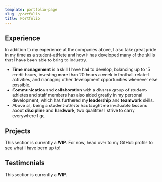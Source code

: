 ```yaml
---
template: portfolio-page
slug: /portfolio
title: Portfolio
---
```



## Experience

<ExperienceList />

In addition to my experience at the companies above, I also take great pride in my
time as a student-athlete and how it has developed many of the skills that I have
been able to bring to industry.

- **Time management** is a skill I have had to develop,
  balancing up to 15 credit hours, investing more than 20 hours a week in football-related
  activities, and managing other development opportunities whenever else possible.
- **Communication** and **collaboration** with a diverse group of student-athletes
  and staff members has also aided greatly in my personal development, which has furthered
  my **leadership** and **teamwork** skills.
- Above all, being a student-athlete has taught me invaluable lessons about **discipline** and **hardwork**, two qualitites I strive to carry everywhere I go.

## Projects

This section is currently a **WIP**. For now, head over to my <ExternalLink url="https://github.com/msichterman">GitHub profile <span className="icon -right"><FaGithub /></span></ExternalLink> to see what I have been up to!

## Testimonials

This section is currently a **WIP**.
